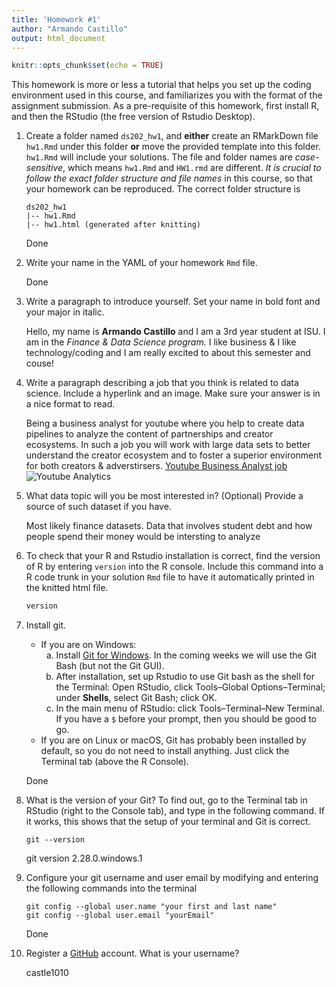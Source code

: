 ```yaml
---
title: 'Homework #1'
author: "Armando Castillo"
output: html_document
---
```


```r
knitr::opts_chunk$set(echo = TRUE)
```

This homework is more or less a tutorial that helps you set up the coding environment used in this course, and familiarizes you with the format of the assignment submission. 
As a pre-requisite of this homework, first install R, and then the RStudio (the free version of Rstudio Desktop). 

1. Create a folder named `ds202_hw1`, and **either** create an RMarkDown file `hw1.Rmd` under this folder **or** move the provided template into this folder. `hw1.Rmd` will include your solutions. The file and folder names are *case-sensitive*, which means `hw1.Rmd` and `HW1.rmd` are different. *It is crucial to follow the exact folder structure and file names* in this course, so that your homework can be reproduced. The correct folder structure is

    ```
    ds202_hw1
    |-- hw1.Rmd
    |-- hw1.html (generated after knitting)
    ```
    
    Done
      

2. Write your name in the YAML of your homework `Rmd` file.

    Done

3. Write a paragraph to introduce yourself. Set your name in bold font and your major in italic. 

    Hello, my name is **Armando Castillo** and I am a 3rd year student at ISU. I am in the *Finance & Data Science program.* I like business & I like technology/coding and I am really excited to about this semester and couse!
  
4. Write a paragraph describing a job that you think is related to data science. Include a hyperlink and an image. Make sure your answer is in a nice format to read. 

    Being a business analyst for youtube where you help to create data pipelines to analyze the content of partnerships and creator ecosystems. In such a job you will work with large data sets to better understand the creator ecosystem and to foster a superior environment for both creators & adverstirsers. [Youtube Business Analyst job](https://www.glassdoor.com/job-listing/quantitative-business-analyst-analytics-and-decision-support-youtube-youtube-JV_IC1147399_KO0,68_KE69,76.htm?jl=3650580555&utm_campaign=google_jobs_apply&utm_source=google_jobs_apply&utm_medium=organic) ![Youtube Analytics](Youtube Image.jpg)
  
5. What data topic will you be most interested in? (Optional) Provide a source of such dataset if you have.

    Most likely finance datasets. Data that involves student debt and how people spend their money would be intersting to analyze
  
6. To check that your R and Rstudio installation is correct, find the version of R by entering `version` into the R console. Include this command into a R code trunk in your solution `Rmd` file to have it automatically printed in the knitted html file. 

    ```r
    version
    ```
  
7. Install git. 
    - If you are on Windows: 
        a. Install [Git for Windows](https://gitforwindows.org/). In the coming weeks we will use the Git Bash (but not the Git GUI). 
        b. After installation, set up Rstudio to use Git bash as the shell for the Terminal: Open RStudio, click Tools--Global Options--Terminal; under **Shells**, select Git Bash; click OK. 
        c. In the main menu of RStudio: click Tools--Terminal--New Terminal. If you have a `$` before your prompt, then you should be good to go.
    - If you are on Linux or macOS, Git has probably been installed by default, so you do not need to install anything. Just click the Terminal tab (above the R Console).

    Done
  
8. What is the version of your Git? To find out, go to the Terminal tab in RStudio (right to the Console tab), and type in the following command. If it works, this shows that the setup of your terminal and Git is correct. 
<!-- Then explore the bash command line and Git. -->

    ```
    git --version
    ```

    git version 2.28.0.windows.1
  
9. Configure your git username and user email by modifying and entering the following commands into the terminal

    ```
    git config --global user.name "your first and last name"
    git config --global user.email "yourEmail"
    ```

    Done
  

10. Register a [GitHub](https://www.github.com) account. What is your username?

    castle1010
